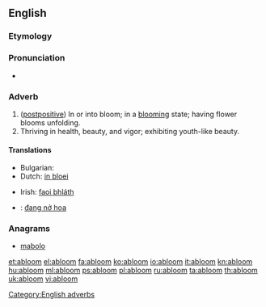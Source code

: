 ==English==

===Etymology===
{{prefix|a|bloom|t1=in}}

===Pronunciation===
* {{a|US}} {{IPA|/ə.ˈblum/}}

===Adverb===
{{en-adverb|-}}

# ([[postpositive]]) In or into bloom; in a [[blooming]] state; having flower blooms unfolding.
# Thriving in health, beauty, and vigor; exhibiting youth-like beauty.

====Translations====
{{trans-top|(postpositive) in or into bloom; in a blooming state}}
* Bulgarian: {{t|bg|цъфтящ, разцъфтял, в разцвет}}
* Dutch: [[in bloei]]
{{trans-mid}}
* Irish: [[faoi bhláth]]
{{trans-bottom}}

{{checktrans-top}}
* {{ttbc|vi}}: [[đang nở hoa]]
{{trans-bottom}}

===Anagrams===
* [[mabolo#English|mabolo]]

[[Category:English adverbs]]

[[et:abloom]]
[[el:abloom]]
[[fa:abloom]]
[[ko:abloom]]
[[io:abloom]]
[[it:abloom]]
[[kn:abloom]]
[[hu:abloom]]
[[ml:abloom]]
[[ps:abloom]]
[[pl:abloom]]
[[ru:abloom]]
[[ta:abloom]]
[[th:abloom]]
[[uk:abloom]]
[[vi:abloom]]